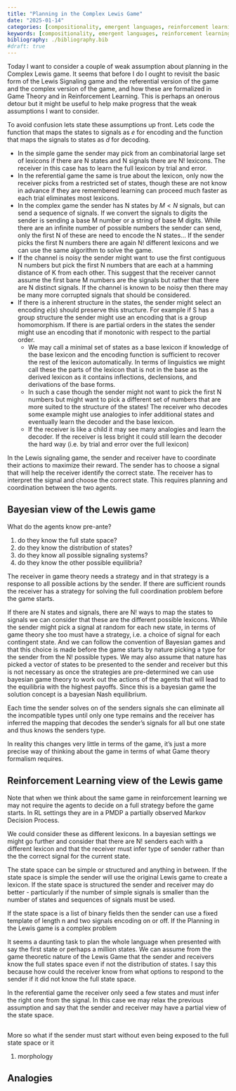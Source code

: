 ```yaml
---
title: "Planning in the Complex Lewis Game"
date: "2025-01-14"
categories: [compositionality, emergent languages, reinforcement learning, transfer learning, information theory, linguistics]
keywords: [compositionality, emergent languages, reinforcement learning, transfer learning]
bibliography: ./bibliography.bib
#draft: true
---
```


Today I want to consider a couple of weak assumption about planning in the Complex Lewis game. It seems that before I do I ought to revisit the basic form of the Lewis Signaling game and the referential version of the game and the complex version of the game, and how these are formalized in Game Theory and in Reinforcement Learning. This is perhaps an onerous detour but it might be useful to help make progress that the weak assumptions I want to consider.

To avoid confusion lets state these assumptions up front. Lets code the function that maps the states to signals as $e$ for encoding and the function that maps the signals to states as $d$ for decoding.


- In the simple game the sender may pick from an combinatorial large set of lexicons if there are N states and N signals there are N! lexicons. The receiver in this case has to learn the full lexicon by trial and error.
- In the referential game the same is true about the lexicon, only now the receiver picks from a restricted set of states, though these are not know in advance if they are remembered learning can proceed much faster as each trial eliminates most lexicons.
- In the complex game the sender has N states by $M<N$ signals, but can send a sequence of signals. If we convert the signals to digits the sender is sending a base M number or a string of base M digits. While there are an infinite number of possible numbers the sender can send, only the first N of these are need to encode the N states... If the sender picks the first N numbers there are again N! different lexicons and we can use the same algorithm to solve the game.  
- If the channel is noisy the sender might want to use the first contiguous N numbers but pick the first N numbers that are each at a hamming distance of K from each other. This suggest that the receiver cannot assume the first bane M numbers are the signals but rather that there are N distinct signals. If the channel is known to be noisy then there may be many more corrupted signals that should be considered.
- If there is a inherent structure in the states, the sender might select an encoding $e(s)$ should preserve this structure. For example if S has a group structure the sender might use an encoding that is a group homomorphism. If there is are partial orders in the states the sender might use an encoding that if monotonic with respect to the partial order. 
    - We may call a minimal set of states as a base lexicon if knowledge of the base lexicon and the encoding function is sufficient to recover the rest of the lexicon automatically. In terms of linguistics we might call these the parts of the lexicon that is not in the base as the derived lexicon as it contains inflections, declensions, and derivations of the base forms.
    - In such a case though the sender might not want to pick the first N numbers but might want to pick a different set of numbers that are more suited to the structure of the states! The receiver who decodes some example might use analogies to infer additional states and eventually learn the decoder and the base lexicon. 
    - If the receiver is like a child it may see many analogies and learn the decoder. If the receiver is less bright it could still learn the decoder the hard way (i.e. by trial and error over the full lexicon)





In the Lewis signaling game, the sender and receiver have to coordinate their actions to maximize their reward. The sender has to choose a signal that will help the receiver identify the correct state. The receiver has to interpret the signal and choose the correct state. This requires planning and coordination between the two agents.

::: {.callout-caution}

## Bayesian view of the Lewis game

What do the agents know pre-ante?

1. do they know the full state space?
1. do they know the distribution of states?
1. do they know all possible signaling systems?
1. do they know the other possible equilibria?

The receiver in game theory needs a strategy and in that strategy is a response to all possible actions by the sender. If there are sufficient rounds the receiver has a strategy for solving the full coordination problem before the game starts.

If there are N states and signals, there are N! ways to map the states to signals we can consider that these are the different possible lexicons. While the sender might pick a signal at random for each new state, in terms of game theory she too must have a strategy, i.e. a choice of signal for each contingent state. And we can follow the convention of Bayesian games and that this choice is made before the game starts by nature picking a type for the sender from the N! possible types. We may also assume that nature has picked a vector of states to be presented to the sender and receiver but this is not necessary as once the strategies are pre-determined we can use bayesian game theory to work out the actions of the agents that will lead to the equilibria with the highest payoffs. Since this is a bayesian game the solution concept is a bayesian Nash equilibrium.

Each time the sender solves on of the senders signals she can eliminate all the incompatible types until only one type remains and the receiver has inferred the mapping that decodes the sender's signals for all but one state and thus knows the senders type.

In reality this changes very little in terms of the game, it's just a more precise way of thinking about the game in terms of what Game theory formalism requires.

:::

::: {.callout-caution}

## Reinforcement Learning view of the Lewis game
Note that when we think about the same game in reinforcement learning we may not require the agents to decide on a full strategy before the game starts. In RL settings they are in a PMDP a partially observed Markov Decision Process.

:::


We could consider these as different lexicons. In a bayesian settings we might go further and consider that there are N! senders each with a different lexicon and that the receiver must infer type of sender rather than the the correct signal for the current state. 

The state space can be simple or structured and anything in between. If the state space is simple the sender will use the original Lewis game to create a lexicon. If the state space is structured the sender and receiver may do better - particularly if the number of simple signals is smaller than the number of states and sequences of signals must be used.



If the state space is a list of binary fields then the sender can use a fixed template of length n and two signals encoding on or off.
If the 
Planning in the Lewis game is a complex problem 

It seems a daunting task to plan the whole language when presented with say the first state or perhaps a million states.
We can assume from the game theoretic nature of the Lewis Game that the sender and receivers know the full states space even if not the distribution of states. I say this because how could the receiver know from what options to respond to the sender if it did not know the full state space. 

In the referential game the receiver only seed a few states and must infer the right one from the signal. In this case we may relax the previous assumption and say that the sender and receiver may have a partial view of the state space.

## 

More so what if the sender must start without even being exposed to the full state space or it 

1. morphology

## Analogies

